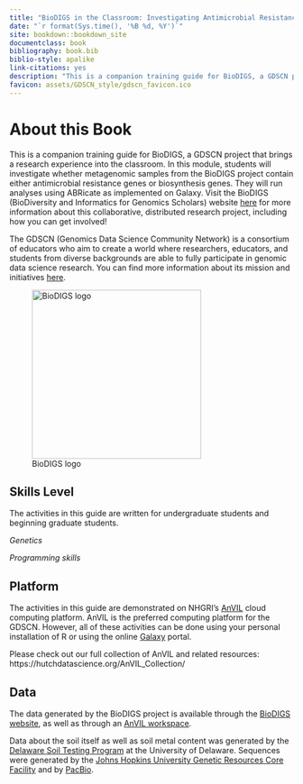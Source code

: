 ```yaml
---
title: "BioDIGS in the Classroom: Investigating Antimicrobial Resistance"
date: "`r format(Sys.time(), '%B %d, %Y')`"
site: bookdown::bookdown_site
documentclass: book
bibliography: book.bib
biblio-style: apalike
link-citations: yes
description: "This is a companion training guide for BioDIGS, a GDSCN project."
favicon: assets/GDSCN_style/gdscn_favicon.ico
---
```



# About this Book {-}

This is a companion training guide for BioDIGS, a GDSCN project that brings a research experience into the classroom. In this module, students will investigate whether metagenomic samples from the BioDIGS project contain either antimicrobial resistance genes or biosynthesis genes. They will run analyses using ABRicate as implemented on Galaxy. Visit the BioDIGS (BioDiversity and Informatics for Genomics Scholars) website [here](https://biodigs.org/) for more information about this collaborative, distributed research project, including how you can get involved!

The GDSCN (Genomics Data Science Community Network) is a consortium of educators who aim to create a world where researchers, educators, and students from diverse backgrounds are able to fully participate in genomic data science research. You can find more information about its mission and initiatives [here](https://www.gdscn.org/home).

![BioDIGS logo](https://raw.githubusercontent.com/fhdsl/GDSCN_BioDIGS_Book/main/assets/GDSCN_style/logo_BioDIGS_final.png){width=300px}

## Skills Level

The activities in this guide are written for undergraduate students and beginning graduate students. 

::: {.notice}
_Genetics_
<!-- **Beginner**: some genetics knowledge needed -->

_Programming skills_
<!-- **Novice**: no programming experience needed -->
:::

## Platform

The activities in this guide are demonstrated on NHGRI's [AnVIL](https://anvilproject.org/) cloud computing platform. AnVIL is the preferred computing platform for the GDSCN. However, all of these activities can be done using your personal installation of R or using the online [Galaxy](usegalaxy.org) portal.

Please check out our full collection of AnVIL and related resources: https://hutchdatascience.org/AnVIL_Collection/

## Data

The data generated by the BioDIGS project is available through the [BioDIGS website](biodigs.org), as well as through an [AnVIL workspace](https://anvilproject.org).

Data about the soil itself as well as soil metal content was generated by the [Delaware Soil Testing Program](https://www.udel.edu/canr/cooperative-extension/environmental-stewardship/soil-testing/) at the University of Delaware. Sequences were generated by the [Johns Hopkins University Genetic Resources Core Facility](https://grcf.jhmi.edu/) and by [PacBio](https://www.pacb.com/).

